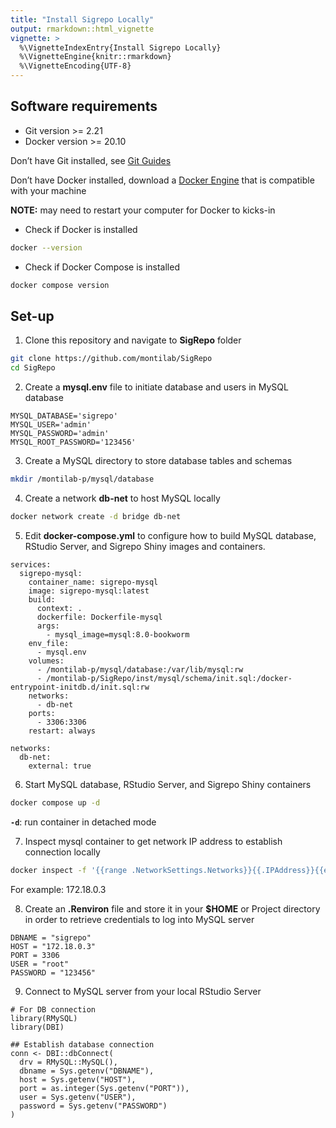 ```yaml
---
title: "Install Sigrepo Locally"
output: rmarkdown::html_vignette
vignette: >
  %\VignetteIndexEntry{Install Sigrepo Locally}
  %\VignetteEngine{knitr::rmarkdown}
  %\VignetteEncoding{UTF-8}
---
```


## Software requirements

- Git version >= 2.21
- Docker version >= 20.10

Don't have Git installed, see [Git Guides](https://github.com/git-guides/install-git)

Don't have Docker installed, download a [Docker Engine](https://docs.docker.com/engine/install/) that is compatible with your machine

**NOTE:** may need to restart your computer for Docker to kicks-in

- Check if Docker is installed 

```bash
docker --version
```

- Check if Docker Compose is installed

```bash
docker compose version
```

## Set-up

1. Clone this repository and navigate to **SigRepo** folder

```bash
git clone https://github.com/montilab/SigRepo
cd SigRepo
```

2. Create a **mysql.env** file to initiate database and users in MySQL database

```text
MYSQL_DATABASE='sigrepo'
MYSQL_USER='admin'
MYSQL_PASSWORD='admin'
MYSQL_ROOT_PASSWORD='123456'
```

3. Create a MySQL directory to store database tables and schemas

```bash
mkdir /montilab-p/mysql/database
```

4. Create a network **db-net** to host MySQL locally

```bash
docker network create -d bridge db-net
```

5. Edit **docker-compose.yml** to configure how to build MySQL database, RStudio Server, and Sigrepo Shiny images and containers.

```text
services:
  sigrepo-mysql:
    container_name: sigrepo-mysql
    image: sigrepo-mysql:latest
    build:
      context: .
      dockerfile: Dockerfile-mysql
      args:
        - mysql_image=mysql:8.0-bookworm
    env_file:
      - mysql.env
    volumes:
      - /montilab-p/mysql/database:/var/lib/mysql:rw
      - /montilab-p/SigRepo/inst/mysql/schema/init.sql:/docker-entrypoint-initdb.d/init.sql:rw
    networks:
      - db-net
    ports:
      - 3306:3306
    restart: always

networks:
  db-net:
    external: true
```

6. Start MySQL database, RStudio Server, and Sigrepo Shiny containers

```bash
docker compose up -d
```

**`-d`**: run container in detached mode <br>

7. Inspect mysql container to get network IP address to establish connection locally

```bash
docker inspect -f '{{range .NetworkSettings.Networks}}{{.IPAddress}}{{end}}' sigrepo-mysql
```

For example: 172.18.0.3

8. Create an **.Renviron** file and store it in your **$HOME** or Project directory in order to retrieve credentials to log into MySQL server

```text
DBNAME = "sigrepo"
HOST = "172.18.0.3"
PORT = 3306
USER = "root"
PASSWORD = "123456"
```

9. Connect to MySQL server from your local RStudio Server

```
# For DB connection
library(RMySQL)
library(DBI)

## Establish database connection
conn <- DBI::dbConnect(
  drv = RMySQL::MySQL(),
  dbname = Sys.getenv("DBNAME"), 
  host = Sys.getenv("HOST"), 
  port = as.integer(Sys.getenv("PORT")), 
  user = Sys.getenv("USER"), 
  password = Sys.getenv("PASSWORD")
)
```
